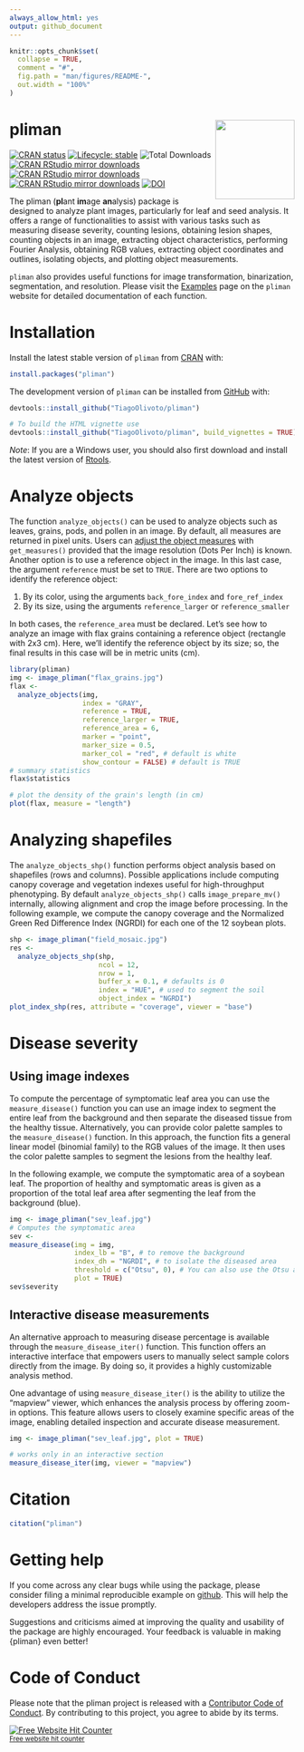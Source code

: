 ```yaml
---
always_allow_html: yes
output: github_document
---
```


<!-- README.md is generated from README.Rmd. Please edit that file -->

```r
knitr::opts_chunk$set(
  collapse = TRUE,
  comment = "#",
  fig.path = "man/figures/README-",
  out.width = "100%"
)

```

# pliman <img src="man/figures/logo.png" align="right" height="140/"/>

<!-- badges: start -->

[![CRAN status](https://www.r-pkg.org/badges/version-ago/pliman)](https://CRAN.R-project.org/package=pliman)
[![Lifecycle: stable](https://lifecycle.r-lib.org/articles/figures/lifecycle-stable.svg)](https://lifecycle.r-lib.org/articles/stages.html#stable) 
![Total Downloads](https://cranlogs.r-pkg.org/badges/grand-total/pliman)
[![CRAN RStudio mirror downloads](https://cranlogs.r-pkg.org/badges/last-month/pliman?color=orange)](https://r-pkg.org/pkg/pliman)
[![CRAN RStudio mirror downloads](https://cranlogs.r-pkg.org/badges/last-week/pliman?color=orange)](https://r-pkg.org/pkg/pliman)
[![CRAN RStudio mirror downloads](https://cranlogs.r-pkg.org/badges/last-day/pliman?color=orange)](https://r-pkg.org/pkg/pliman) [![DOI](https://zenodo.org/badge/352844585.svg)](https://zenodo.org/doi/10.5281/zenodo.4757333)

<!-- badges: end -->

The pliman (**pl**ant **im**age **an**alysis) package is designed to analyze plant images, particularly for leaf and seed analysis. It offers a range of functionalities to assist with various tasks such as measuring disease severity, counting lesions, obtaining lesion shapes, counting objects in an image, extracting object characteristics, performing Fourier Analysis, obtaining RGB values, extracting object coordinates and outlines, isolating objects, and plotting object measurements.

`pliman` also provides useful functions for image transformation, binarization, segmentation, and resolution. Please visit the [Examples](https://tiagoolivoto.github.io/pliman/reference/index.html) page on the `pliman` website for detailed documentation of each function.



# Installation

Install the latest stable version of `pliman` from [CRAN](https://CRAN.R-project.org/package=pliman) with:

```r
install.packages("pliman")

```

The development version of `pliman` can be installed from [GitHub](https://github.com/TiagoOlivoto/pliman) with:

```r
devtools::install_github("TiagoOlivoto/pliman")

# To build the HTML vignette use
devtools::install_github("TiagoOlivoto/pliman", build_vignettes = TRUE)

```

*Note*: If you are a Windows user, you should also first download and install the latest version of [Rtools](https://cran.r-project.org/bin/windows/Rtools/).

# Analyze objects

The function `analyze_objects()` can be used to analyze objects such as leaves, grains, pods, and pollen in an image. By default, all measures are returned in pixel units. Users can [adjust the object measures](https://tiagoolivoto.github.io/pliman/articles/analyze_objects.html#adjusting-object-measures) with `get_measures()` provided that the image resolution (Dots Per Inch) is known. Another option is to use a reference object in the image. In this last case, the argument `reference` must be set to `TRUE`. There are two options to identify the reference object:   

  1. By its color, using the arguments `back_fore_index` and `fore_ref_index`  
  2. By its size, using the arguments `reference_larger` or `reference_smaller` 

In both cases, the `reference_area` must be declared. Let's see how to analyze an image with flax grains containing a reference object (rectangle with 2x3 cm). Here, we'll identify the reference object by its size; so, the final results in this case will be in metric units (cm).

```r
library(pliman)
img <- image_pliman("flax_grains.jpg")
flax <- 
  analyze_objects(img,
                  index = "GRAY",
                  reference = TRUE,
                  reference_larger = TRUE,
                  reference_area = 6,
                  marker = "point",
                  marker_size = 0.5,
                  marker_col = "red", # default is white
                  show_contour = FALSE) # default is TRUE
# summary statistics
flax$statistics

# plot the density of the grain's length (in cm)
plot(flax, measure = "length")
```

# Analyzing shapefiles
The `analyze_objects_shp()` function performs object analysis based on shapefiles (rows and columns). Possible applications include computing canopy coverage and vegetation indexes useful for high-throughput phenotyping. By default `analyze_objects_shp()` calls `image_prepare_mv()` internally, allowing alignment and crop the image before processing. In the following example, we compute the canopy coverage and the Normalized Green Red Difference Index (NGRDI) for each one of the 12 soybean plots.

```r
shp <- image_pliman("field_mosaic.jpg")
res <- 
  analyze_objects_shp(shp, 
                      ncol = 12,
                      nrow = 1,
                      buffer_x = 0.1, # defaults is 0
                      index = "HUE", # used to segment the soil
                      object_index = "NGRDI") 
plot_index_shp(res, attribute = "coverage", viewer = "base")
```


# Disease severity

## Using image indexes

To compute the percentage of symptomatic leaf area you can use the `measure_disease()` function you can use an image index to segment the entire leaf from the background and then separate the diseased tissue from the healthy tissue. Alternatively, you can provide color palette samples to the `measure_disease()` function. In this approach, the function fits a general linear model (binomial family) to the RGB values of the image. It then uses the color palette samples to segment the lesions from the healthy leaf.

In the following example, we compute the symptomatic area of a soybean leaf. The proportion of healthy and symptomatic areas is given as a proportion of the total leaf area after segmenting the leaf from the background (blue).

```r
img <- image_pliman("sev_leaf.jpg")
# Computes the symptomatic area
sev <- 
measure_disease(img = img,
                index_lb = "B", # to remove the background
                index_dh = "NGRDI", # to isolate the diseased area
                threshold = c("Otsu", 0), # You can also use the Otsu algorithm in both indexes (default)
                plot = TRUE)
sev$severity
```

## Interactive disease measurements

An alternative approach to measuring disease percentage is available through the `measure_disease_iter()` function. This function offers an interactive interface that empowers users to manually select sample colors directly from the image. By doing so, it provides a highly customizable analysis method.

One advantage of using `measure_disease_iter()` is the ability to utilize the "mapview" viewer, which enhances the analysis process by offering zoom-in options. This feature allows users to closely examine specific areas of the image, enabling detailed inspection and accurate disease measurement.

```r
img <- image_pliman("sev_leaf.jpg", plot = TRUE)

# works only in an interactive section
measure_disease_iter(img, viewer = "mapview")
```



# Citation

```r
citation("pliman")
```

# Getting help

If you come across any clear bugs while using the package, please consider filing a minimal reproducible example on [github](https://github.com/TiagoOlivoto/pliman/issues). This will help the developers address the issue promptly.

Suggestions and criticisms aimed at improving the quality and usability of the package are highly encouraged. Your feedback is valuable in making {pliman} even better!

# Code of Conduct

Please note that the pliman project is released with a [Contributor Code of Conduct](https://tiagoolivoto.github.io/pliman/CODE_OF_CONDUCT.html). By contributing to this project, you agree to abide by its terms.

::: {align="center"}
<a href='https://www.free-website-hit-counter.com'><img src="https://www.free-website-hit-counter.com/c.php?d=9&amp;id=144207&amp;s=2" alt="Free Website Hit Counter" border="0"/></a><br/><small><a href='https://www.free-website-hit-counter.com' title="Free Website Hit Counter">Free website hit counter</a></small>
:::
